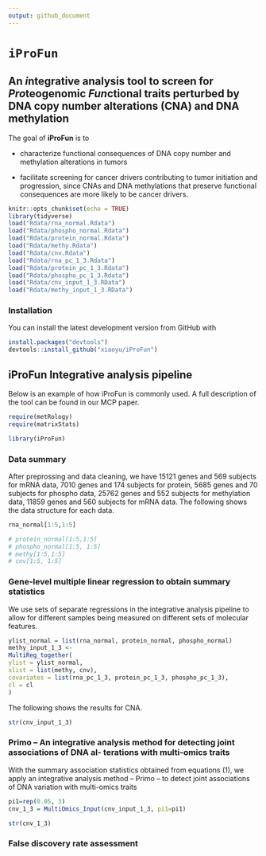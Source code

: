 ```yaml
---
output: github_document
---
```

<!-- README.md is generated from README.Rmd. Please edit that file -->

# `iProFun`

## An *i*ntegrative analysis tool to screen for *Pro*teogenomic *Fun*ctional traits perturbed by DNA copy number alterations (CNA) and DNA methylation


The goal of **iProFun** is to 

* characterize functional consequences of DNA copy number and methylation alterations in tumors 

* facilitate screening for cancer drivers contributing to tumor initiation and progression, since CNAs and DNA methylations that preserve functional consequences are more likely to be cancer drivers. 

```r
knitr::opts_chunk$set(echo = TRUE)
library(tidyverse)
load("Rdata/rna_normal.Rdata")
load("Rdata/phospho_normal.Rdata")
load("Rdata/protein_normal.Rdata")
load("Rdata/methy.Rdata")
load("Rdata/cnv.Rdata")
load("Rdata/rna_pc_1_3.Rdata")
load("Rdata/protein_pc_1_3.Rdata")
load("Rdata/phospho_pc_1_3.Rdata")
load("Rdata/cnv_input_1_3.RData")
load("Rdata/methy_input_1_3.RData")
```




### Installation

You can install the latest development version from GitHub with

```R
install.packages("devtools")
devtools::install_github("xiaoyu/iProFun")
````

<!-- * the most recent officially-released version from CRAN with -->

<!--     ```R -->
<!--     install.packages("iProFun") -->
<!--     ```` -->

<!-- * the latest development version from GitHub with -->

<!--     ```R -->
<!--     install.packages("devtools") -->
<!--     devtools::install_github("xiaoyu/iProFun") -->
<!--     ```` -->
    
    
## iProFun Integrative analysis pipeline

Below is an example of how iProFun is commonly used.  A full description of the tool can be found in our MCP paper.
```r
require(metRology)
require(matrixStats)
```

```r
library(iProFun)
```


### Data summary

After preprossing and data cleaning, we have 15121 genes and 569 subjects for mRNA data, 7010 genes and 174 subjects for protein, 5685 genes and 70 subjects for phospho data, 25762 genes and 552 subjects for methylation data, 11859 genes and 560 subjects for mRNA data. The following shows the data structure for each data.

```r
rna_normal[1:5,1:5]
```

```r
# protein_normal[1:5,1:5]
# phospho_normal[1:5, 1:5]
# methy[1:5,1:5]
# cnv[1:5, 1:5]
```


### Gene-level multiple linear regression to obtain summary statistics

We use sets of separate regressions in the integrative analysis pipeline to allow for different samples being measured on different sets of molecular features.

```r
ylist_normal = list(rna_normal, protein_normal, phospho_normal)
methy_input_1_3 <-
MultiReg_together(
ylist = ylist_normal,
xlist = list(methy, cnv),
covariates = list(rna_pc_1_3, protein_pc_1_3, phospho_pc_1_3),
cl = cl
)
```

The following shows the results for CNA.

```r
str(cnv_input_1_3)
```


### Primo – An integrative analysis method for detecting joint associations of DNA al- terations with multi-omics traits

With the summary association statistics obtained from equations (1), we apply an integrative analysis method – Primo – to detect joint associations of DNA variation with multi-omics traits

```r
pi1=rep(0.05, 3)
cnv_1_3 = MultiOmics_Input(cnv_input_1_3, pi1=pi1)
```

```r
str(cnv_1_3)
```


### False discovery rate assessment
